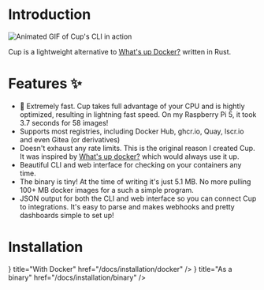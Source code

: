 
# Introduction

<Image src={cup} alt="Animated GIF of Cup's CLI in action" unoptimized />

Cup is a lightweight alternative to [What's up Docker?](https://github.com/getwud/wud) written in Rust.

# Features ✨

- 🚀 Extremely fast. Cup takes full advantage of your CPU and is hightly optimized, resulting in lightning fast speed. On my Raspberry Pi 5, it took 3.7 seconds for 58 images!
- Supports most registries, including Docker Hub, ghcr.io, Quay, lscr.io and even Gitea (or derivatives)
- Doesn't exhaust any rate limits. This is the original reason I created Cup. It was inspired by [What's up docker?](https://github.com/getwud/wud) which would always use it up.
- Beautiful CLI and web interface for checking on your containers any time.
- The binary is tiny! At the time of writing it's just 5.1 MB. No more pulling 100+ MB docker images for a such a simple program.
- JSON output for both the CLI and web interface so you can connect Cup to integrations. It's easy to parse and makes webhooks and pretty dashboards simple to set up!

# Installation

<Cards>
  <Cards.Card
    icon={<IconBrandDocker />}
    title="With Docker"
    href="/docs/installation/docker"
  />
  <Cards.Card
    icon={<IconPackage />}
    title="As a binary"
    href="/docs/installation/binary"
  />
</Cards>
